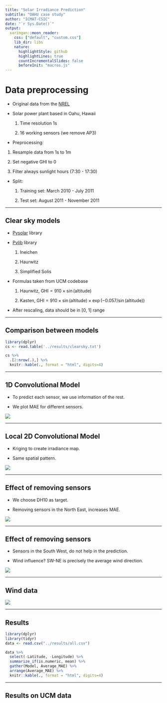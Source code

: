 ```yaml
---
title: "Solar Irradiance Prediction"
subtitle: "OAHU case study"
author: "ICMAT-CSIC"
date: "`r Sys.Date()`"
output:
  xaringan::moon_reader:
    css: ["default", "custom.css"]
    lib_dir: libs
    nature:
      highlightStyle: github
      highlightLines: true
      countIncrementalSlides: false
      beforeInit: "macros.js"
---
```




# Data preprocessing

* Original data from the [NREL](https://data.nrel.gov/submissions/11)

* Solar power plant based in Oahu, Hawaii
  
  1. Time resolution 1s
  
  2. 16 working sensors (we remove AP3)
  
*  Preprocessing:

  1. Resample data from 1s to 1m

  2. Set negative GHI to 0
  
  3. Filter always sunlight hours (7:30 - 17:30)

* Split:

  1. Training set: March 2010 - July 2011
  
  2. Test set: August 2011 - November 2011
  
---

## Clear sky models

* [Pysolar](https://pysolar.readthedocs.io/en/latest/) library

* [Pvlib](https://pvlib-python.readthedocs.io/en/stable/) library 

  1. Ineichen
  
  2. Haurwitz
  
  3. Simplified Solis

* Formulas taken from UCM codebase

  1. Haurwitz, $\text{GHI} = 910 \times \sin(\text{altitude})$
  
  2. Kasten, $\text{GHI} = 910 \times \sin(\text{altitude}) \times \exp(-0.057 / \sin(\text{altitude}))$


* After rescaling, data should be in [0, 1] range  
  
---

## Comparison between models

```r
library(dplyr)
cs <- read.table('../results/clearsky.txt')

cs %>%
  .[2:nrow(.),] %>%
  knitr::kable(., format = "html", digits=4)
```


---

## 1D Convolutional Model

* To predict each sensor, we use information of the rest. 

* We plot MAE for different sensors.

![](../img/conv1D_lon.png)

---

## Local 2D Convolutional Model

* Kriging to create irradiance map.

* Same spatial pattern.

![](../img/GPtorch_LocCon2D_LSTM_periods9.png)

---

## Effect of removing sensors

* We choose DH10 as target.

* Removing sensors in the North East, increases MAE.

![](../img/turnoff_NE.png)

---

## Effect of removing sensors

* Sensors in the South West, do not help in the prediction.

* Wind influence? SW-NE is precisely the average wind direction.


![](../img/turnoff_SW.png)

---

## Wind data

![](../img/combined_plot.png)

---

## Results

```r
library(dplyr)
library(tidyr)
data <- read.csv("../results/all.csv")

data %>%
  select(-Latitude, -Longitude) %>%
  summarize_if(is.numeric, mean) %>%
  gather(Model, Average_MAE) %>%
  arrange(Average_MAE) %>%
  knitr::kable(., format = "html", digits=4)
```


---

## Results on UCM data
